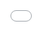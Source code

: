 ```yaml
---
title: A smart and user-friendly data visualization tool for non-technical users
author: Kaiwen Teoh
date: '2019-06-10'
slug: fyp_1
categories:
  - R
  - Shiny
tags: []
description: ''
repo: ''
weight: 0
---
```


<iframe src="mannual_app1.pdf" style="position:fixed; top:0px; left:0px; bottom:0px; right:0px; width:100%; height:100%; border:none; margin:0; padding:0; overflow:hidden; z-index:999999;">

  <p>Your browser does not support iframes.</p>   

</iframe>
